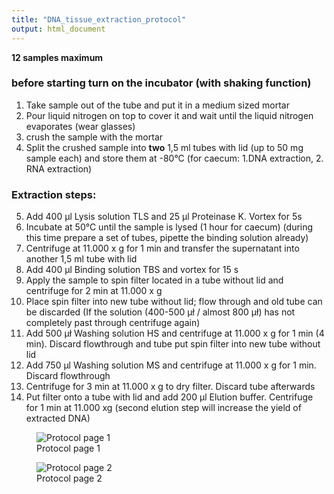 ```yaml
---
title: "DNA_tissue_extraction_protocol"
output: html_document
---
```


**12 samples maximum**

### before starting turn on the incubator (with shaking function) 
1. Take sample out of the tube and put it in a medium sized mortar 
2. Pour liquid nitrogen on top to cover it and wait until the liquid nitrogen evaporates (wear glasses) 
3. crush the sample with the mortar 
4. Split the crushed sample into **two** 1,5 ml tubes with lid (up to 50 mg sample each) and store them at -80°C (for caecum: 1.DNA extraction, 2. RNA extraction) 

### Extraction steps:
5. Add 400 µl Lysis solution TLS and 25 µl Proteinase K. Vortex for 5s 
6. Incubate at 50°C until the sample is lysed (1 hour for caecum) (during this time prepare a set of tubes, pipette the binding solution already) 
7. Centrifuge at 11.000 x g for 1 min and transfer the supernatant into another 1,5 ml tube with lid 
8. Add 400 µl Binding solution TBS and vortex for 15 s 
9. Apply the sample to spin filter located in a tube without lid and centrifuge for 2 min at 11.000 x g 
10. Place spin filter into new tube without lid; flow through and old tube can be discarded (If the solution (400-500 µł / almost 800 µł) has not completely past through centrifuge again) 
11. Add 500 µł Washing solution HS and centrifuge at 11.000 x g for 1 min (4 min). Discard flowthrough and tube put spin filter into new tube without lid 
12. Add 750 µl Washing solution MS and centrifuge at 11.000 x g for 1 min. Discard flowthrough 
13. Centrifuge for 3 min at 11.000 x g to dry filter. Discard tube afterwards 
14. Put filter onto a tube with lid and add 200 µl Elution buffer. Centrifuge for 1 min at 11.000 xg (second elution step will increase the yield of extracted DNA)


![Protocol page 1](Protocol_dna_extraction-1.jpg)


![Protocol page 2](Protocol_dna_extraction-2.jpg)

